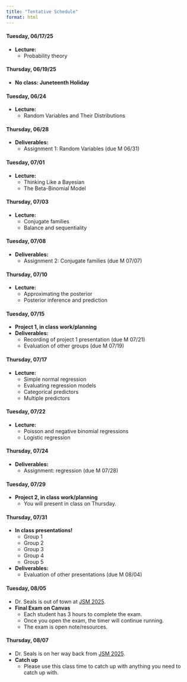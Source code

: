 ```yaml
---
title: "Tentative Schedule"
format: html
---
```


::: {.callout-tip title="Week 1: 06/17 & 06/19" collapse="true" open="true"}

#### **Tuesday, 06/17/25**

- **Lecture:** 
    - Probability theory
    
#### **Thursday, 06/19/25**

- **No class: Juneteenth Holiday**

:::

::: {.callout-tip title="Week 2: 06/24 & 06/26" collapse="true" open="true"}

#### **Tuesday, 06/24**

- **Lecture:** 
    - Random Variables and Their Distributions

#### **Thursday, 06/28**

- **Deliverables:**
    - Assignment 1: Random Variables (due M 06/31)
  

:::

::: {.callout-tip title="Week 3: 07/01 & 07/03" collapse="true" open="true"}

#### **Tuesday, 07/01**

- **Lecture:**
    - Thinking Like a Bayesian
    - The Beta-Binomial Model

#### **Thursday, 07/03**

- **Lecture:**
    - Conjugate families
    - Balance and sequentiality

:::

::: {.callout-tip title="Week 4: 07/08 & 07/10" collapse="true" open="true"}

#### **Tuesday, 07/08**

- **Deliverables:**
    - Assignment 2: Conjugate families (due M 07/07)

#### **Thursday, 07/10**

- **Lecture:**
    - Approximating the posterior
    - Posterior inference and prediction

:::

::: {.callout-tip title="Week 5: 07/15 & 07/17" collapse="true" open="true"}

#### **Tuesday, 07/15**

- **Project 1, in class work/planning**
- **Deliverables:**
    - Recording of project 1 presentation (due M 07/21)
    - Evaluation of other groups (due M 07/19)

#### **Thursday, 07/17**

- **Lecture:**
    - Simple normal regression
    - Evaluating regression models
    - Categorical predictors
    - Multiple predictors

:::

::: {.callout-tip title="Week 6: 07/22 & 07/24" collapse="true" open="true"}

#### **Tuesday, 07/22**

- **Lecture:**
    - Poisson and negative binomial regressions
    - Logistic regression

#### **Thursday, 07/24**

- **Deliverables:**
    - Assignment: regression (due M 07/28)
    
:::

::: {.callout-tip title="Week 7: 07/29 & 07/31" collapse="true" open="true"}

#### **Tuesday, 07/29**

- **Project 2, in class work/planning**
    - You will present in class on Thursday.

#### **Thursday, 07/31**

- **In class presentations!**
    - Group 1
    - Group 2
    - Group 3
    - Group 4
    - Group 5
- **Deliverables:**
    - Evaluation of other presentations (due M 08/04)

:::

::: {.callout-tip title="Week 8: 08/05 & 08/07" collapse="true" open="true"}

#### **Tuesday, 08/05**

- Dr. Seals is out of town at [JSM 2025](https://ww2.amstat.org/meetings/jsm/2025/).
- **Final Exam on Canvas**
    - Each student has 3 hours to complete the exam.
    - Once you open the exam, the timer will continue running.
    - The exam is open note/resources.

#### **Thursday, 08/07**

- Dr. Seals is on her way back from [JSM 2025](https://ww2.amstat.org/meetings/jsm/2025/).
- **Catch up**
    - Please use this class time to catch up with anything you need to catch up with.

:::


